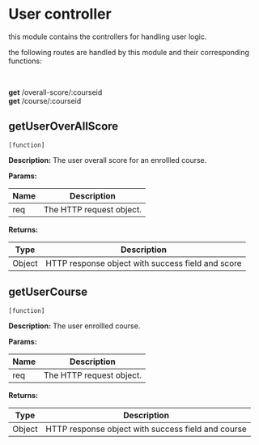 # User controller

this module contains the controllers for handling user logic.
 
  the following routes are handled by this module and their corresponding functions: </br>
 
  </br>
 
  <b>get</b> /overall-score/:courseid </br>
  <b>get</b> /course/:courseid</br>



## getUserOverAllScore 
`[function]`
 
**Description:**
The user overall score for an enrollled course.
  

**Params:**

| Name | Description |
| --- | --- |
|  req | The HTTP request object. |

**Returns:**

| Type | Description |
| --- | --- |
| Object | HTTP response object with success field and score |



## getUserCourse 
`[function]`
 
**Description:**
The user enrollled course.
  

**Params:**

| Name | Description |
| --- | --- |
|  req | The HTTP request object. |

**Returns:**

| Type | Description |
| --- | --- |
| Object | HTTP response object with success field and course |

